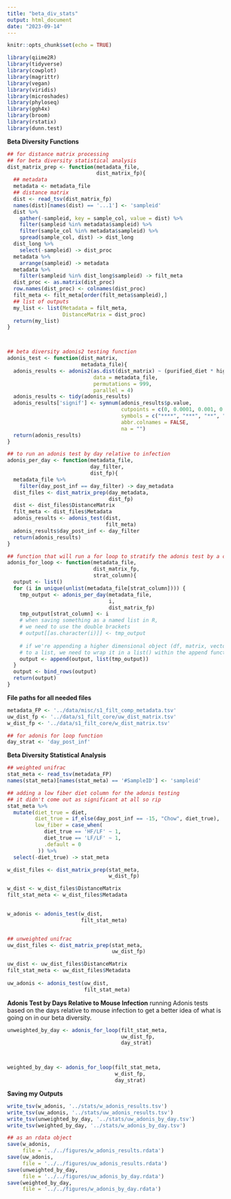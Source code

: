 ```yaml
---
title: "beta_div_stats"
output: html_document
date: "2023-09-14"
---
```


```r
knitr::opts_chunk$set(echo = TRUE)
```

```r
library(qiime2R)
library(tidyverse)
library(cowplot)
library(magrittr)
library(vegan)
library(viridis)
library(microshades)
library(phyloseq)
library(ggh4x)
library(broom)
library(rstatix)
library(dunn.test)
```

**Beta Diversity Functions**
```r
## for distance matrix processing
## for beta diversity statistical analysis 
dist_matrix_prep <- function(metadata_file,
                             dist_matrix_fp){
  ## metadata
  metadata <- metadata_file
  ## distance matrix
  dist <- read_tsv(dist_matrix_fp)
  names(dist)[names(dist) == '...1'] <- 'sampleid'
  dist %>% 
    gather(-sampleid, key = sample_col, value = dist) %>% 
    filter(sampleid %in% metadata$sampleid) %>% 
    filter(sample_col %in% metadata$sampleid) %>% 
    spread(sample_col, dist) -> dist_long
  dist_long %>% 
    select(-sampleid) -> dist_proc
  metadata %>% 
    arrange(sampleid) -> metadata
  metadata %>% 
    filter(sampleid %in% dist_long$sampleid) -> filt_meta
  dist_proc <- as.matrix(dist_proc)
  row.names(dist_proc) <- colnames(dist_proc)
  filt_meta <- filt_meta[order(filt_meta$sampleid),]
  ## list of outputs
  my_list <- list(Metadata = filt_meta,
                  DistanceMatrix = dist_proc)
  return(my_list)
}



## beta diversity adonis2 testing function
adonis_test <- function(dist_matrix,
                        metadata_file){
  adonis_results <- adonis2(as.dist(dist_matrix) ~ (purified_diet * high_fat * high_fiber * low_fiber) + study,
                            data = metadata_file,
                            permutations = 999, 
                            parallel = 4)
  adonis_results <- tidy(adonis_results)
  adonis_results['signif'] <- symnum(adonis_results$p.value,
                                     cutpoints = c(0, 0.0001, 0.001, 0.01, 0.05, 0.1, 1),
                                     symbols = c("****", "***", "**", "*", "+", "ns"),
                                     abbr.colnames = FALSE,
                                     na = "")
  return(adonis_results)
}

## to run an adonis test by day relative to infection
adonis_per_day <- function(metadata_file,
                           day_filter,
                           dist_fp){
  metadata_file %>% 
    filter(day_post_inf == day_filter) -> day_metadata
  dist_files <- dist_matrix_prep(day_metadata,
                                 dist_fp)
  dist <- dist_files$DistanceMatrix
  filt_meta <- dist_files$Metadata
  adonis_results <- adonis_test(dist,
                                filt_meta)
  adonis_results$day_post_inf <- day_filter
  return(adonis_results)
}

## function that will run a for loop to stratify the adonis test by a certain variable
adonis_for_loop <- function(metadata_file,
                            dist_matrix_fp,
                            strat_column){
  output <- list()
  for (i in unique(unlist(metadata_file[strat_column]))) {
    tmp_output <- adonis_per_day(metadata_file,
                                 i,
                                 dist_matrix_fp)
    tmp_output[strat_column] <- i
    # when saving something as a named list in R, 
    # we need to use the double brackets
    # output[[as.character(i)]] <- tmp_output
    
    # if we're appending a higher dimensional object (df, matrix, vector,) 
    # to a list, we need to wrap it in a list() within the append function.
    output <- append(output, list(tmp_output))
  }
  output <- bind_rows(output)
  return(output)
}
```

**File paths for all needed files**
```r
metadata_FP <- '../data/misc/s1_filt_comp_metadata.tsv'
uw_dist_fp <- '../data/s1_filt_core/uw_dist_matrix.tsv'
w_dist_fp <- '../data/s1_filt_core/w_dist_matrix.tsv'

## for adonis for loop function
day_strat <- 'day_post_inf'
```

**Beta Diversity Statistical Analysis**
```r
## weighted unifrac 
stat_meta <- read_tsv(metadata_FP)
names(stat_meta)[names(stat_meta) == '#SampleID'] <- 'sampleid'

## adding a low fiber diet column for the adonis testing 
## it didn't come out as significant at all so rip
stat_meta %>% 
  mutate(diet_true = diet,
         diet_true = if_else(day_post_inf == -15, "Chow", diet_true),
         low_fiber = case_when(
            diet_true == 'HF/LF' ~ 1,
            diet_true == 'LF/LF' ~ 1,
            .default = 0
          )) %>% 
  select(-diet_true) -> stat_meta

w_dist_files <- dist_matrix_prep(stat_meta,
                                 w_dist_fp)

w_dist <- w_dist_files$DistanceMatrix
filt_stat_meta <- w_dist_files$Metadata

 
w_adonis <- adonis_test(w_dist,
                        filt_stat_meta)


## unweighted unifrac
uw_dist_files <- dist_matrix_prep(stat_meta,
                                  uw_dist_fp)

uw_dist <- uw_dist_files$DistanceMatrix
filt_stat_meta <- uw_dist_files$Metadata
 
uw_adonis <- adonis_test(uw_dist,
                         filt_stat_meta)
```

**Adonis Test by Days Relative to Mouse Infection**
running Adonis tests based on the days relative to mouse infection to get a better idea of what is going on in our beta diversity.
```r
unweighted_by_day <- adonis_for_loop(filt_stat_meta,
                                     uw_dist_fp,
                                     day_strat)



weighted_by_day <- adonis_for_loop(filt_stat_meta,
                                   w_dist_fp,
                                   day_strat)
```

**Saving my Outputs**
```r
write_tsv(w_adonis, '../stats/w_adonis_results.tsv')
write_tsv(uw_adonis, '../stats/uw_adonis_results.tsv')
write_tsv(unweighted_by_day, '../stats/uw_adonis_by_day.tsv')
write_tsv(weighted_by_day, '../stats/w_adonis_by_day.tsv')

## as an rdata object
save(w_adonis,
     file = '../../figures/w_adonis_results.rdata')
save(uw_adonis,
     file = '../../figures/uw_adonis_results.rdata')
save(unweighted_by_day,
     file = '../../figures/uw_adonis_by_day.rdata')
save(weighted_by_day,
     file = '../../figures/w_adonis_by_day.rdata')
```

